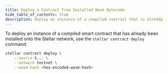 ```yaml
---
title: Deploy a Contract from Installed Wasm Bytecode
hide_table_of_contents: true
description: Deploy an instance of a compiled contract that is already installed on the network.
---
```


To deploy an instance of a compiled smart contract that has already been installed onto the Stellar network, use the `stellar contract deploy` command:

```bash
stellar contract deploy \
    --source S... \
    --network testnet \
    --wasm-hash <hex-encoded-wasm-hash>
```
